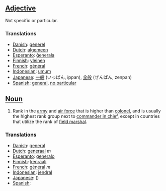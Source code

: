 ==[[Adjective]]==

Not specific or particular.

===Translations===

*[[Danish]]: [[generel]]
*[[Dutch]]: [[algemeen]]
*[[Esperanto]]: [[ĝenerala]]
*[[Finnish]]: [[yleinen]]
*[[French]]: [[général]]
*[[Indonesian]]: [[umum]]
*[[Japanese]]: [[一般]] (いっぱん, ippan), [[全般]] (ぜんぱん, zenpan)
*[[Spanish]]: [[general]], [[no particular]]

==[[Noun]]==

#Rank in the [[army]] and [[air force]] that is higher than [[colonel]], and is usually the highest rank group next to [[commander in chief]], except in countries that utilize the rank of [[field marshal]].

===Translations===

*[[Danish]]: [[general]]
*[[Dutch]]: [[generaal]] ''m''
*[[Esperanto]]: [[generalo]]
*[[Finnish]]: [[kenraali]]
*[[French]]: [[général]] ''m''
*[[Indonesian]]: [[jendral]]
*[[Japanese]]: [[]] ()
*[[Spanish]]: [[]]